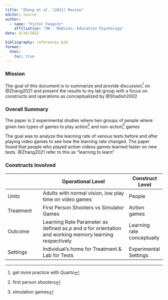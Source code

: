 ```yaml
---
title: "Zhang et al. (2021) Review"
editor: source
author:
  - name: "Victor Feagins"
    affiliation: "UW - Madsion, Education Psychology" 
date: 9/16/2022

bibliography: references.bib
format: 
  html:
    toc: true
---
```


### Mission

The goal of this document is to summarize and provide discussion[^1] on @Zhang2021 and present the results to my lab group with a focus on constructs and operations as conceptualized by @Shadish2002

[^1]: get more practice with Quarto

### Overall Summary

The paper is 2 experimental studies where two groups of people where given two types of games to play action[^2] and non-action[^3] games

[^2]: first person shooters

[^3]: simulation games

The goal was to analyze the learning rate of various tests before and after playing video games to see how the learning rate changed. The paper found that people who played action videos games learned faster on new tests. @Zhang2021 refer to this as "learning to learn"

### Constructs Involved

|           | Operational Level                                                                                             | Construct Level            |
|----------------|---------------------------------------|----------------|
| Units     | Adults with normal vision, low play time on video games                                                       | People                     |
| Treatment | First Person Shooters vs Simulator Games                                                                      | Action games               |
| Outcome   | Learning Rate Parameter as defined as $\rho$ and $a$ for orientation and working memory learning respectively | Learning rate conceptually |
| Settings  | Individual's home for Treatment & Lab for Tests                                                               | Experimental Settings      |
